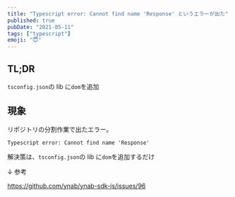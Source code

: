```yaml
---
title: "Typescript error: Cannot find name 'Response' というエラーが出た"
published: true
pubDate: "2021-05-11"
tags: ["typescript"]
emoji: "😇"
---
```


## TL;DR

`tsconfig.json`の lib に`dom`を追加

## 現象

リポジトリの分割作業で出たエラー。

```
Typescript error: Cannot find name 'Response'
```

解決策は、`tsconfig.json`の lib に`dom`を追加するだけ

↓ 参考

https://github.com/ynab/ynab-sdk-js/issues/96

